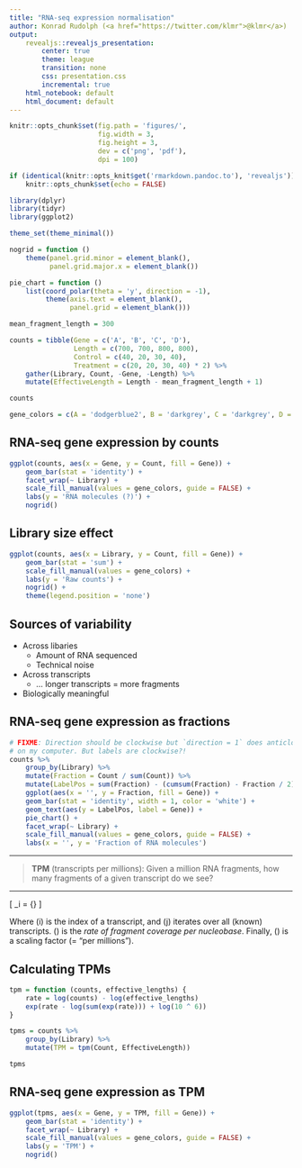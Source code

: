 ```yaml
---
title: "RNA-seq expression normalisation"
author: Konrad Rudolph (<a href="https://twitter.com/klmr">@klmr</a>)
output:
    revealjs::revealjs_presentation:
        center: true
        theme: league
        transition: none
        css: presentation.css
        incremental: true
    html_notebook: default
    html_document: default
---
```


```r
knitr::opts_chunk$set(fig.path = 'figures/',
                      fig.width = 3,
                      fig.height = 3,
                      dev = c('png', 'pdf'),
                      dpi = 100)

if (identical(knitr::opts_knit$get('rmarkdown.pandoc.to'), 'revealjs'))
    knitr::opts_chunk$set(echo = FALSE)
```

```r
library(dplyr)
library(tidyr)
library(ggplot2)
```

```r
theme_set(theme_minimal())

nogrid = function ()
    theme(panel.grid.minor = element_blank(),
          panel.grid.major.x = element_blank())

pie_chart = function ()
    list(coord_polar(theta = 'y', direction = -1),
         theme(axis.text = element_blank(),
               panel.grid = element_blank()))
```

```r
mean_fragment_length = 300

counts = tibble(Gene = c('A', 'B', 'C', 'D'),
                Length = c(700, 700, 800, 800),
                Control = c(40, 20, 30, 40),
                Treatment = c(20, 20, 30, 40) * 2) %>%
    gather(Library, Count, -Gene, -Length) %>%
    mutate(EffectiveLength = Length - mean_fragment_length + 1)

counts

gene_colors = c(A = 'dodgerblue2', B = 'darkgrey', C = 'darkgrey', D = 'darkgrey')
```

## RNA-seq gene expression by counts

```r
ggplot(counts, aes(x = Gene, y = Count, fill = Gene)) +
    geom_bar(stat = 'identity') +
    facet_wrap(~ Library) +
    scale_fill_manual(values = gene_colors, guide = FALSE) +
    labs(y = 'RNA molecules (?)') +
    nogrid()
```

## Library size effect

```r
ggplot(counts, aes(x = Library, y = Count, fill = Gene)) +
    geom_bar(stat = 'sum') +
    scale_fill_manual(values = gene_colors) +
    labs(y = 'Raw counts') +
    nogrid() +
    theme(legend.position = 'none')
```

## Sources of variability

* Across libaries
    * Amount of RNA sequenced
    * Technical noise
* Across transcripts
    * … longer transcripts = more fragments
* <span class="em">Biologically meaningful</em>

## RNA-seq gene expression as fractions

```r
# FIXME: Direction should be clockwise but `direction = 1` does anticlockwise
# on my computer. But labels are clockwise?!
counts %>%
    group_by(Library) %>%
    mutate(Fraction = Count / sum(Count)) %>%
    mutate(LabelPos = sum(Fraction) - (cumsum(Fraction) - Fraction / 2)) %>%
    ggplot(aes(x = '', y = Fraction, fill = Gene)) +
    geom_bar(stat = 'identity', width = 1, color = 'white') +
    geom_text(aes(y = LabelPos, label = Gene)) +
    pie_chart() +
    facet_wrap(~ Library) +
    scale_fill_manual(values = gene_colors, guide = FALSE) +
    labs(x = '', y = 'Fraction of RNA molecules')
```

---

> **TPM** (transcripts per millions):
> Given a million RNA fragments, how many fragments of a given transcript do we see?

---

\[
\text{TPM}_\color{red}i =
    {\color{dodgerblue}{\frac{x_\color{red}i}{{l_\text{eff}}_\color{red}i}}}
    \cdot
    \frac{1}{\sum_\color{tomato}j \color{dodgerblue}{\frac{x_\color{tomato}j}{{l_\text{eff}}_\color{tomato}j}}}
    \cdot
    \color{darkcyan}{10^6}
\]

Where \(\color{red}i\) is the index of a transcript, and \(\color{tomato}j\) iterates over all (known) transcripts. \(\color{dodgerblue}{\frac{x_k}{{l_\text{eff}}_k}}\) is the *rate of fragment coverage per nucleobase*. Finally, \(\color{darkcyan}{10^6}\) is a scaling factor (= “per millions”).

## Calculating TPMs

```r
tpm = function (counts, effective_lengths) {
    rate = log(counts) - log(effective_lengths)
    exp(rate - log(sum(exp(rate))) + log(10 ^ 6))
}
```

```r
tpms = counts %>%
    group_by(Library) %>%
    mutate(TPM = tpm(Count, EffectiveLength))

tpms
```

## RNA-seq gene expression as TPM

```r
ggplot(tpms, aes(x = Gene, y = TPM, fill = Gene)) +
    geom_bar(stat = 'identity') +
    facet_wrap(~ Library) +
    scale_fill_manual(values = gene_colors, guide = FALSE) +
    labs(y = 'TPM') +
    nogrid()
```
